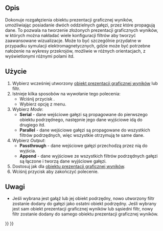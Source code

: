 <languages/>

{{Docnav
|[[FEM_PostPipelineFromResult/pl|Prezentacja graficzna wyników]]
|[[FEM_PostFilterWarp/pl|Filtr wizualizacji deformacji]]
|[[FEM_Workbench/pl|środowisko pracy MES]]
|IconL=FEM_PostPipelineFromResult.svg
|IconR=FEM_PostFilterWarp.svg
|IconC=Workbench_FEM.svg
}}

<div class="mw-translate-fuzzy">
{{GuiCommand/pl
|Name=FEM PostBranchFilter
|Name/pl=MES: Gałąź obiektu prezentacji graficznej wyników
|MenuLocation=Wyniki → Pipeline branch
|Workbenches=[[FEM_Workbench/pl|MES]]
|Version=1.1
|SeeAlso=[[Std_Refresh/pl|Odśwież]], [[FEM_PostCreateFunctions/pl|Komponent funkcje]]
}}
</div>

<span id="Description"></span>
==Opis==

Dokonuje rozgałęzienia obiektu prezentacji graficznej wyników, umożliwiając posiadanie dwóch oddzielnych gałęzi, przez które propagują dane. To pozwala na tworzenie złożonych prezentacji graficznych wyników, w których można nakładać wiele konfiguracji filtrów aby tworzyć zaawansowane wizualizacje. Może to być szczególnie przydatne w przypadku symulacji elektromagnetycznych, gdzie może być potrzebne nałożenie na wykresy przekrojów, możliwie w różnych orientacjach, z wyświetlonymi różnymi polami itd.

<span id="Usage"></span>
==Użycie==

<div class="mw-translate-fuzzy">
# Wybierz wcześniej utworzony [[FEM_PostPipelineFromResult/pl|obiekt prezentacji graficznej wyników]] lub filtr.
# Istnieje kilka sposobów na wywołanie tego polecenia:
#* Wciśnij przycisk {{Button|[[Image:FEM_PostBranchFilter.svg|16px]] [[FEM_PostBranchFilter/pl|Gałąź obiektu prezentacji graficznej wyników]]}}.
#* Wybierz opcję {{MenuCommand|Wyniki → [[Image:FEM_PostBranchFilter.svg|16px]] Pipeline branch}} z menu.
# Wybierz ''Mode'':
#* '''Serial''' - dane wejściowe gałęzi są propagowane do pierwszego obiektu podrzędnego, następnie jego dane wyjściowe idą do drugiego itd.
#* '''Parallel''' - dane wejściowe gałęzi są propagowane do wszystkich filtrów podrzędnych, więc wszystkie otrzymują te same dane.
# Wybierz ''Output'':
#* '''Passthrough''' - dane wejściowe gałęzi przechodzą przez nią do wyjścia.
#* '''Append''' - dane wyjściowe ze wszystkich filtrów podrzędnych gałęzi są łączone i tworzą dane wyjściowe gałęzi.
# Dostosuj {{MenuCommand|Opcje wyświetlania wyników}} jak dla [[FEM_PostPipelineFromResult/pl|obiektu prezentacji graficznej wyników]].
# Wciśnij przycisk {{Button|OK}} aby zakończyć polecenie.
</div>

<span id="Notes"></span>
==Uwagi==

* Jeśli wybrana jest gałąź lub jej obiekt podrzędny, nowo utworzony filtr zostanie dodany do gałęzi jako ostatni obiekt podrzędny. Jeśli wybrany jest sam obiekt prezentacji graficznej wyników lub sąsiedni filtr, nowy filtr zostanie dodany do samego obiektu prezentacji graficznej wyników.


{{Docnav
|[[FEM_PostPipelineFromResult/pl|Prezentacja graficzna wyników]]
|[[FEM_PostFilterWarp/pl|Filtr wizualizacji deformacji]]
|[[FEM_Workbench/pl|środowisko pracy MES]]
|IconL=FEM_PostPipelineFromResult.svg
|IconR=FEM_PostFilterWarp.svg
|IconC=Workbench_FEM.svg
}}

{{FEM Tools navi{{#translation:}}}}
{{Userdocnavi{{#translation:}}}}